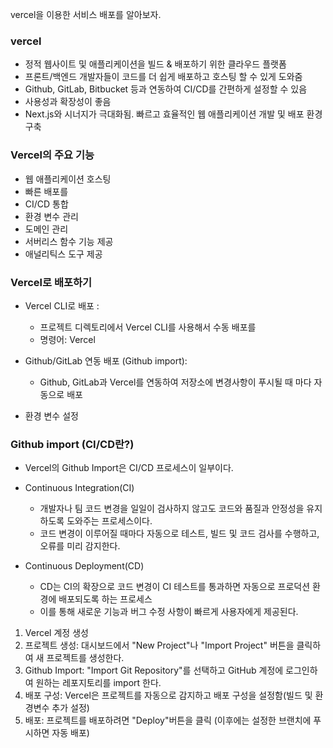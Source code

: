 vercel을 이용한 서비스 배포를 알아보자.

### **vercel**

- 정적 웹사이트 및 애플리케이션을 빌드 & 배포하기 위한 클라우드 플랫폼
- 프론트/백엔드 개발자들이 코드를 더 쉽게 배포하고 호스팅 할 수 있게 도와줌
- Github, GitLab, Bitbucket 등과 연동하여 CI/CD를 간편하게 설정할 수 있음
- 사용성과 확장성이 좋음
- Next.js와 시너지가 극대화됨. 빠르고 효율적인 웹 애플리케이션 개발 및 배포 환경 구축

### Vercel의 주요 기능

- 웹 애플리케이션 호스팅
- 빠른 배포를
- CI/CD 통합
- 환경 변수 관리
- 도메인 관리
- 서버리스 함수 기능 제공
- 애널리틱스 도구 제공

### **Vercel로 배포하기**

- Vercel CLI로 배포 :

  - 프로젝트 디렉토리에서 Vercel CLI를 사용해서 수동 배포를
  - 명령어: Vercel

- Github/GitLab 연동 배포 (Github import):
  - Github, GitLab과 Vercel를 연동하여 저장소에 변경사항이 푸시될 때 마다 자동으로 배포
- 환경 변수 설정

### Github import (CI/CD란?)

- Vercel의 Github Import은 CI/CD 프로세스이 일부이다.
- Continuous Integration(CI)

  - 개발자나 팀 코드 변경을 일일이 검사하지 않고도 코드와 품질과 안정성을 유지하도록 도와주는 프로세스이다.
  - 코드 변경이 이루어질 때마다 자동으로 테스트, 빌드 및 코드 검사를 수행하고, 오류를 미리 감지한다.

- Continuous Deployment(CD)
  - CD는 CI의 확장으로 코드 변경이 CI 테스트를 통과하면 자동으로 프로덕션 환경에 배포되도록 하는 프로세스
  - 이를 통해 새로운 기능과 버그 수정 사항이 빠르게 사용자에게 제공된다.

1. Vercel 계정 생성
2. 프로젝트 생성: 대시보드에서 "New Project"나 "Import Project" 버튼을 클릭하여 새 프로젝트를 생성한다.
3. Github Import: "Import Git Repository"를 선택하고 GitHub 계정에 로그인하여 원하는 레포지토리를 import 한다.
4. 배포 구성: Vercel은 프로젝트를 자동으로 감지하고 배포 구성을 설정함(빌드 및 환경변수 추가 설정)
5. 배포: 프로젝트를 배포하려면 "Deploy"버튼을 클릭 (이후에는 설정한 브랜치에 푸시하면 자동 배포)
